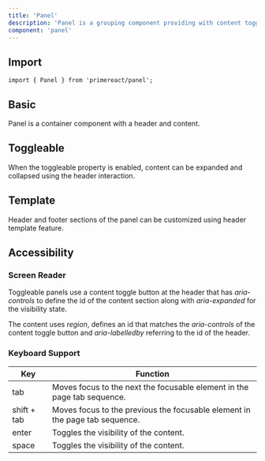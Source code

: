 ```yaml
---
title: 'Panel'
description: 'Panel is a grouping component providing with content toggle feature.'
component: 'panel'
---
```


## Import

```tsx
import { Panel } from 'primereact/panel';
```

## Basic

Panel is a container component with a header and content.

<DocComponentViewer name="panel:basic-demo" />

## Toggleable

When the toggleable property is enabled, content can be expanded and collapsed using the header interaction.

<DocComponentViewer name="panel:toggleable-demo" />

## Template

Header and footer sections of the panel can be customized using header template feature.

<DocComponentViewer name="panel:template-demo" />

## Accessibility

### Screen Reader

Toggleable panels use a content toggle button at the header that has _aria-controls_ to define the id of the content section along with _aria-expanded_ for the visibility state.

The content uses _region_, defines an id that matches the _aria-controls_ of the content toggle button and _aria-labelledby_ referring to the id of the header.

### Keyboard Support

| Key         | Function                                                                    |
| ----------- | --------------------------------------------------------------------------- |
| tab         | Moves focus to the next the focusable element in the page tab sequence.     |
| shift + tab | Moves focus to the previous the focusable element in the page tab sequence. |
| enter       | Toggles the visibility of the content.                                      |
| space       | Toggles the visibility of the content.                                      |
